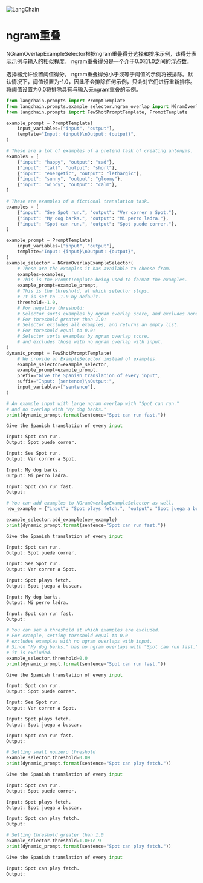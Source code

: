 

<Head>
  <script>
    {
      `(function() {
         var _hmt = _hmt || [];
(function() {
  var hm = document.createElement("script");
  hm.src = "https://hm.baidu.com/hm.js?e60fb290e204e04c5cb6f79b0ac1e697";
  var s = document.getElementsByTagName("script")[0]; 
  s.parentNode.insertBefore(hm, s);
})();
       })();`
    }
  </script>
</Head>

![LangChain](https://pica.zhimg.com/50/v2-56e8bbb52aa271012541c1fe1ceb11a2_r.gif)



ngram重叠
======

NGramOverlapExampleSelector根据ngram重叠得分选择和排序示例，该得分表示示例与输入的相似程度。 ngram重叠得分是一个介于0.0和1.0之间的浮点数。

选择器允许设置阈值得分。 ngram重叠得分小于或等于阈值的示例将被排除。默认情况下，阈值设置为-1.0，因此不会排除任何示例，只会对它们进行重新排序。将阈值设置为0.0将排除具有与输入无ngram重叠的示例。

```python
from langchain.prompts import PromptTemplate
from langchain.prompts.example_selector.ngram_overlap import NGramOverlapExampleSelector
from langchain.prompts import FewShotPromptTemplate, PromptTemplate

example_prompt = PromptTemplate(
    input_variables=["input", "output"],
    template="Input: {input}\nOutput: {output}",
)

# These are a lot of examples of a pretend task of creating antonyms.
examples = [
    {"input": "happy", "output": "sad"},
    {"input": "tall", "output": "short"},
    {"input": "energetic", "output": "lethargic"},
    {"input": "sunny", "output": "gloomy"},
    {"input": "windy", "output": "calm"},
]

```

```python
# These are examples of a fictional translation task.
examples = [
    {"input": "See Spot run.", "output": "Ver correr a Spot."},
    {"input": "My dog barks.", "output": "Mi perro ladra."},
    {"input": "Spot can run.", "output": "Spot puede correr."},
]

```

```python
example_prompt = PromptTemplate(
    input_variables=["input", "output"],
    template="Input: {input}\nOutput: {output}",
)
example_selector = NGramOverlapExampleSelector(
    # These are the examples it has available to choose from.
    examples=examples, 
    # This is the PromptTemplate being used to format the examples.
    example_prompt=example_prompt, 
    # This is the threshold, at which selector stops.
    # It is set to -1.0 by default.
    threshold=-1.0,
    # For negative threshold:
    # Selector sorts examples by ngram overlap score, and excludes none.
    # For threshold greater than 1.0:
    # Selector excludes all examples, and returns an empty list.
    # For threshold equal to 0.0:
    # Selector sorts examples by ngram overlap score,
    # and excludes those with no ngram overlap with input.
)
dynamic_prompt = FewShotPromptTemplate(
    # We provide an ExampleSelector instead of examples.
    example_selector=example_selector,
    example_prompt=example_prompt,
    prefix="Give the Spanish translation of every input",
    suffix="Input: {sentence}\nOutput:", 
    input_variables=["sentence"],
)

```

```python
# An example input with large ngram overlap with "Spot can run."
# and no overlap with "My dog barks."
print(dynamic_prompt.format(sentence="Spot can run fast."))

```

```python
Give the Spanish translation of every input

Input: Spot can run.
Output: Spot puede correr.

Input: See Spot run.
Output: Ver correr a Spot.

Input: My dog barks.
Output: Mi perro ladra.

Input: Spot can run fast.
Output:

```

```python
# You can add examples to NGramOverlapExampleSelector as well.
new_example = {"input": "Spot plays fetch.", "output": "Spot juega a buscar."}

example_selector.add_example(new_example)
print(dynamic_prompt.format(sentence="Spot can run fast."))

```

```python
Give the Spanish translation of every input

Input: Spot can run.
Output: Spot puede correr.

Input: See Spot run.
Output: Ver correr a Spot.

Input: Spot plays fetch.
Output: Spot juega a buscar.

Input: My dog barks.
Output: Mi perro ladra.

Input: Spot can run fast.
Output:

```

```python
# You can set a threshold at which examples are excluded.
# For example, setting threshold equal to 0.0
# excludes examples with no ngram overlaps with input.
# Since "My dog barks." has no ngram overlaps with "Spot can run fast."
# it is excluded.
example_selector.threshold=0.0
print(dynamic_prompt.format(sentence="Spot can run fast."))

```

```python
Give the Spanish translation of every input

Input: Spot can run.
Output: Spot puede correr.

Input: See Spot run.
Output: Ver correr a Spot.

Input: Spot plays fetch.
Output: Spot juega a buscar.

Input: Spot can run fast.
Output:

```

```python
# Setting small nonzero threshold
example_selector.threshold=0.09
print(dynamic_prompt.format(sentence="Spot can play fetch."))

```

```python
Give the Spanish translation of every input

Input: Spot can run.
Output: Spot puede correr.

Input: Spot plays fetch.
Output: Spot juega a buscar.

Input: Spot can play fetch.
Output:

```

```python
# Setting threshold greater than 1.0
example_selector.threshold=1.0+1e-9
print(dynamic_prompt.format(sentence="Spot can play fetch."))

```

```python
Give the Spanish translation of every input

Input: Spot can play fetch.
Output:

```

